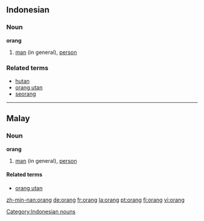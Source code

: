 ==Indonesian==
===Noun===
'''orang'''

#[[man]] (in general), [[person]]

===Related terms===
*[[hutan]]
*[[orang utan]]
*[[seorang]]

[[Category:Indonesian nouns]]

----

==Malay==
===Noun===
'''orang'''

#[[man]] (in general), [[person]]

====Related terms====
*[[orang utan]]

[[zh-min-nan:orang]]
[[de:orang]]
[[fr:orang]]
[[la:orang]]
[[pt:orang]]
[[fi:orang]]
[[vi:orang]]